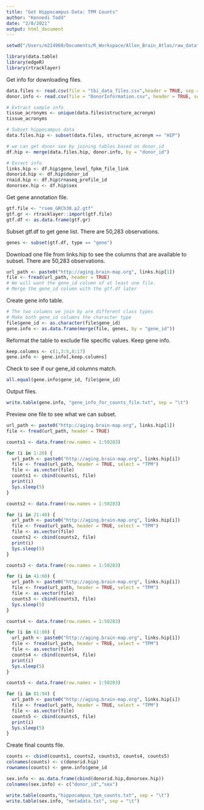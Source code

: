 ```yaml
---
title: "Get Hippocampus Data: TPM Counts"
author: "Kennedi Todd"
date: "2/8/2021"
output: html_document
---
```


```r
setwd("/Users/m214960/Documents/R_Workspace/Allen_Brain_Atlas/raw_data")
```

```r
library(data.table)
library(edgeR)
library(rtracklayer)
```

Get info for downloading files.
```r
data.files <- read.csv(file = "tbi_data_files.csv",header = TRUE, sep = ",")
donor.info <- read.csv(file = "DonorInformation.csv", header = TRUE, sep = ",")

# Extract sample info
tissue_acronyms <- unique(data.files$structure_acronym)
tissue_acronyms

# Subset hippocampus data
data.files.hip <- subset(data.files, structure_acronym == "HIP")

# we can get donor sex by joining tables based on donor_id
df.hip <- merge(data.files.hip, donor.info, by = "donor_id")

# Exract info
links.hip <- df.hip$gene_level_fpkm_file_link
donorid.hip <- df.hip$donor_id
rnaid.hip <- df.hip$rnaseq_profile_id
donorsex.hip <- df.hip$sex
```

Get gene annotation file.
```r
gtf.file <- "rsem_GRCh38.p2.gtf"
gtf.gr <- rtracklayer::import(gtf.file)
gtf.df <- as.data.frame(gtf.gr)
```

Subset gtf.df to get gene list.  There are 50,283 observations.
```r
genes <- subset(gtf.df, type == "gene")
```

Download one file from links.hip to see the columns that are available to subset.
There are 50,283 observations.
```r
url_path <- paste0("http://aging.brain-map.org", links.hip[1])
file <- fread(url_path, header = TRUE)
# We will want the gene_id column of at least one file.
# Merge the gene_id column with the gtf.df later
```

Create gene info table.
```r
# The two columns we join by are different class types
# Make both gene_id columns the character type
file$gene_id <- as.character(file$gene_id)
gene.info <- as.data.frame(merge(file, genes, by = "gene_id"))
```

Reformat the table to exclude file specific values.
Keep gene info.
```r
keep.columns <- c(1,3:5,8:17)
gene.info <- gene.info[,keep.columns]
```


Check to see if our gene_id columns match.
```r
all.equal(gene.info$gene_id, file$gene_id)
```


Output files.
```r
write.table(gene.info, "gene_info_for_counts_file.txt", sep = "\t")
```


Preview one file to see what we can subset.
```r
url_path <- paste0("http://aging.brain-map.org", links.hip[1])
file <- fread(url_path, header = TRUE)
```


```r
counts1 <- data.frame(row.names = 1:50283)

for (i in 1:20) {
  url_path <- paste0("http://aging.brain-map.org", links.hip[i])
  file <- fread(url_path, header = TRUE, select = "TPM")
  file <- as.vector(file)
  counts1 <- cbind(counts1, file)
  print(i)
  Sys.sleep(5)
}
```

```r
counts2 <- data.frame(row.names = 1:50283)

for (i in 21:40) {
  url_path <- paste0("http://aging.brain-map.org", links.hip[i])
  file <- fread(url_path, header = TRUE, select = "TPM")
  file <- as.vector(file)
  counts2 <- cbind(counts2, file)
  print(i)
  Sys.sleep(5)
}
```

```r
counts3 <- data.frame(row.names = 1:50283)

for (i in 41:60) {
  url_path <- paste0("http://aging.brain-map.org", links.hip[i])
  file <- fread(url_path, header = TRUE, select = "TPM")
  file <- as.vector(file)
  counts3 <- cbind(counts3, file)
  Sys.sleep(5)
}
```

```r
counts4 <- data.frame(row.names = 1:50283)

for (i in 61:80) {
  url_path <- paste0("http://aging.brain-map.org", links.hip[i])
  file <- fread(url_path, header = TRUE, select = "TPM")
  file <- as.vector(file)
  counts4 <- cbind(counts4, file)
  print(i)
  Sys.sleep(5)
}
```

```r
counts5 <- data.frame(row.names = 1:50283)

for (i in 81:94) {
  url_path <- paste0("http://aging.brain-map.org", links.hip[i])
  file <- fread(url_path, header = TRUE, select = "TPM")
  file <- as.vector(file)
  counts5 <- cbind(counts5, file)
  print(i)
  Sys.sleep(5)
}
```

Create final counts file.
```r
counts <- cbind(counts1, counts2, counts3, counts4, counts5)
colnames(counts) <- c(donorid.hip)
rownames(counts) <- gene.info$gene_id

sex.info <- as.data.frame(cbind(donorid.hip,donorsex.hip))
colnames(sex.info) <- c("donor_id","sex")

write.table(counts,"hippocampus_tpm_counts.txt", sep = "\t")
write.table(sex.info, "metadata.txt", sep = "\t")
```







